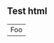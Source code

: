 ## Test html ##

<table>
    <tr>
        <td>Foo</td>
    </tr>
</table>


<script type="application/json" data-for="htmlwidget-25559fcb7c44ce716422">{"x":{"layout":{"margin":{"b":40,"l":60,"t":25,"r":10},"xaxis":{"domain":[0,1],"title":"waiting"},"yaxis":{"domain":[0,1],"title":"duration"},"hovermode":"closest"},"config":{"modeBarButtonsToRemove":["sendDataToCloud"]},"base_url":"https://plot.ly","source":"A","data":[{"x":[80,71,57,80,75,77,60,86,77,56,81,50,89,54,90,73,60,83,65,82,84,54,85,58,79,57,88,68,76,78,74,85,75,65,76,58,91,50,87,48,93,54,86,53,78,52,83,60,87,49,80,60,92,43,89,60,84,69,74,71,108,50,77,57,80,61,82,48,81,73,62,79,54,80,73,81,62,81,71,79,81,74,59,81,66,87,53,80,50,87,51,82,58,81,49,92,50,88,62,93,56,89,51,79,58,82,52,88,52,78,69,75,77,53,80,55,87,53,85,61,93,54,76,80,81,59,86,78,71,77,76,94,75,50,83,82,72,77,75,65,79,72,78,77,79,75,78,64,80,49,88,54,85,51,96,50,80,78,81,72,75,78,87,69,55,83,49,82,57,84,57,84,73,78,57,79,57,90,62,87,78,52,98,48,78,79,65,84,50,83,60,80,50,88,50,84,74,76,65,89,49,88,51,78,85,65,75,77,69,92,68,87,61,81,55,93,53,84,70,73,93,50,87,77,74,72,82,74,80,49,91,53,86,49,79,89,87,76,59,80,89,45,93,72,71,54,79,74,65,78,57,87,72,84,47,84,57,87,68,86,75,73,53,82,93,77,54,96,48,89,63,84,76,62,83,50,85,78,78,81,78,76,74,81,66,84,48,93,47,87,51,78,54,87,52,85,58,88,79],"y":[4.0166667,2.15,4,4,4,2,4.3833333,4.2833333,2.0333333,4.8333333,1.8333333,5.45,1.6166667,4.8666667,4.3833333,1.7666667,4.6666667,2,4.7333333,4.2166667,1.9,4.9666667,2,4,2,4,2.8333333,4.5,4.0666667,3.7166667,3.5166667,4.4666667,2.2166667,4.8833333,2.6,4.15,2.2,4.7666667,1.8333333,4.6,2.2666667,4.1333333,2,4,2,4,1.8833333,4.2666667,2.0833333,4.4666667,2.5,4,1.7666667,4.3333333,2.1833333,4.4833333,3.8833333,3.3333333,3.7333333,4,1.95,5.2666667,2,4,2,4,2,4,3.5333333,2.1666667,4.5,2.0166667,4.15,4.2,4.3333333,1.9333333,4.65,3.8166667,4.0333333,4.1666667,4.6666667,1.8166667,4,3,4,2,4.45,2.05,4.25,1.9166667,4.6666667,1.7333333,4.3833333,1.7666667,4.6,1.8666667,4.45,1.6333333,5.0333333,1.8166667,5.1,1.6333333,4.2833333,2,4,2,4.5333333,2,4,2.9333333,4.7333333,3.9,1.95,4.1166667,1.8,4.6666667,1.8333333,4.7,2.1166667,4.7833333,1.8166667,4.1,4.65,4,2,4,4,4.2166667,4.1333333,3.9333333,3.75,4.4166667,2.4666667,4.1666667,3.8,4.3166667,3.8666667,4.6833333,1.7,4.9666667,4.2666667,4.5833333,4,4,4,4,1.9833333,4.6,0.8333333,4.9166667,1.7333333,4.5833333,1.7,4.75,1.8333333,4.5,1.8666667,4.45,4.45,4,4.8,4,4,2,4,1.9333333,4.5833333,2,3.7,2.8666667,4.8333333,3.45,4.3833333,1.8,4.4,2.4833333,4.5166667,2.1,4.35,4.3666667,1.7833333,4.9166667,1.8166667,4,4,4,3.8666667,1.85,4.7,2.0166667,4.4666667,1.8666667,4.1666667,1.9,4.25,3.25,4.2166667,1.8833333,4.9833333,1.85,4,1.9666667,4.7666667,4,2,4,4,2.3833333,4.4166667,4.2166667,4.3666667,2,4.45,1.75,4.5,1.6166667,4.7,2.5666667,3.7,4.2333333,1.9333333,4.35,4,4,4,4.2166667,4,4.1333333,1.8833333,4.4666667,1.95,4.2166667,1.7166667,4.45,4.25,3.9666667,4.3833333,1.9666667,4.45,4.2666667,1.9166667,4.4166667,3,4,2,4,3.2833333,1.8333333,4.6166667,1.8333333,4.6166667,4.6,4.25,1.9333333,4.9833333,1.9666667,4.3,4.2,4.5333333,4.4,4.6166667,2,4,4,3.9166667,2,4.5,1.8,4,2.75,4.7333333,3.9666667,1.95,4.9666667,1.85,4.8,4,4,4,4,4,4,4,2,4,1.9333333,4.3333333,1.6666667,4.7666667,1.95,4.6833333,1.9333333,4.4166667,2.1333333,4.0833333,2.0666667,4,4,2],"type":"scatter","mode":"markers","marker":{"fillcolor":"rgba(31,119,180,1)","color":"rgba(31,119,180,1)","line":{"color":"transparent"}},"xaxis":"x","yaxis":"y"}]},"evals":[],"jsHooks":[]}</script> <script type="application/htmlwidget-sizing" data-for="htmlwidget-25559fcb7c44ce716422">{"viewer":{"width":"100%","height":400,"padding":15,"fill":true},"browser":{"width":"100%","height":400,"padding":40,"fill":true}}</script>